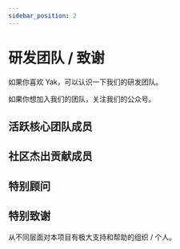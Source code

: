 ---
sidebar_position: 2
---

# 研发团队 / 致谢

如果你喜欢 Yak，可以认识一下我们的研发团队。

如果你想加入我们的团队，关注我们的公众号。

## 活跃核心团队成员


<Owner/>

## 社区杰出贡献成员

<Contributors/>

## 特别顾问

<Consultant/>

## 特别致谢

从不同层面对本项目有极大支持和帮助的组织 / 个人。

<ThanksFor/>

